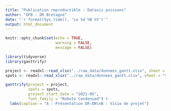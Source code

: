 ```yaml
---
title: "Publication reproductible : Dataviz poissons"
author: "OFB - DR Bretagne"
date: "`r format(Sys.time(), 'Le %d %B %Y')`"
output: html_document
---
```


```r
knitr::opts_chunk$set(echo = TRUE,
                      warning = FALSE,
                      message = FALSE)
```

```r
library(tidyverse)
library(ganttrify)
```


```r
project <- readxl::read_xlsx("../raw_data/donnees_gantt.xlsx", sheet = "project")
spots <- readxl::read_xlsx("../raw_data/donnees_gantt.xlsx", sheet = "spots")
```


```r
ganttrify(project = project,
          spots = spots,
          project_start_date = "2021-05",
          font_family = "Roboto Condensed") +
  labs(caption = "A : Présentation DR-DN\nB : Visio de projet")
```

